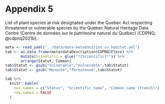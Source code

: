 # Appendix 5 {.unnumbered #annexe5}

List of plant species at risk designated under the Quebec Act respecting threatened or vulnerable species by the Quebec Natural Heritage Data Centre (Centre de données sur le patrimoine naturel du Québec) [CDPNQ; @cdpnq2021b].


```r
meta <- read_yaml("../data/data-metadata/int_cv_habitat.yml")
tab <- as.data.frame(meta$dataDescription$CDPNQ$Flore) %>%
       mutate(Scientific = glue("*{Scientific}*")) %>%
       arrange(Statut, Common)
tab$Statut <- gsub("Vulnérable","Vulnerable",tab$Statut)
tab$Statut <- gsub("Menacée","Threatened",tab$Statut)

tab %>%
  knitr::kable(
    col.names = c("Status", "Scientific name", "Common name (french)"),
    row.names = FALSE
  )
```